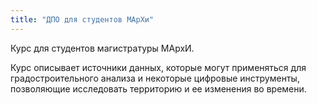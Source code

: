 ```yaml
---
title: "ДПО для студентов МАрХи"
---
```


Курс для студентов магистратуры МАрхИ.

Курс описывает источники данных, которые могут применяться для градостроительного анализа и некоторые цифровые инструменты, позволяющие исследовать территорию и ее изменения во времени.
